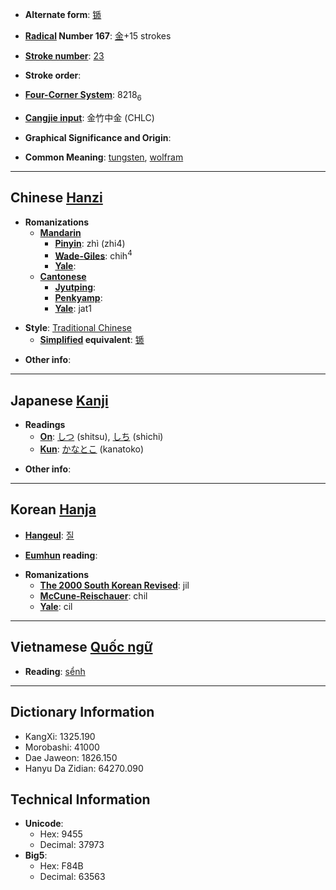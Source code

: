 * '''Alternate form''': [[锧]]

* '''[[Wiktionary:Chinese radical index| Radical]] Number 167''': [[Wiktionary:Chinese radical index 金|金]]+15 strokes

* '''[[Wiktionary:Chinese total strokes index|Stroke number]]''': [[Wiktionary:Chinese total strokes index 23|23]]

* '''Stroke order''': 

* '''[[Wiktionary:Chinese four corner index|Four-Corner System]]''': 8218<sub>6</sub>

* '''[[Wiktionary:Chinese Cangjie index|Cangjie input]]''': 金竹中金 (CHLC)

* '''Graphical Significance and Origin''': 

* '''Common Meaning''': [[tungsten]], [[wolfram]]

----

== Chinese [[Hanzi]] ==

* '''Romanizations'''
** '''[[Mandarin]]'''
*** '''[[Pinyin]]''': zhì (zhi4)
*** '''[[Wade-Giles]]''': chih<sup>4</sup>
*** '''[[Yale]]''': 
** '''[[Cantonese]]'''
*** '''[[Jyutping]]''':
*** '''[[Penkyamp]]''': 
*** '''[[Yale]]''': jat1

* '''Style''': [[Traditional Chinese]] 
** '''[[Simplified Chinese|Simplified]] equivalent''': [[锧]]

* '''Other info''': 

----

== Japanese [[Kanji]] ==

* '''Readings'''
** '''[[On]]''': [[しつ]] (shitsu), [[しち]] (shichi)
** '''[[Kun]]''': [[かなとこ]] (kanatoko)

* '''Other info''':  

----

== Korean [[Hanja]] ==

* '''[[Hangeul]]''': [[질]]

* '''[[Eumhun]] reading''': 

* '''Romanizations'''
** '''[[The 2000 South Korean Revised Romanization|The 2000 South Korean Revised]]''': jil
** '''[[McCune-Reischauer]]''': chil
** '''[[Yale]]''': cil


----

== Vietnamese [[Quốc ngữ]] ==

* '''Reading''': [[sểnh]]

----

== Dictionary Information ==

* KangXi: 1325.190
* Morobashi: 41000
* Dae Jaweon: 1826.150
* Hanyu Da Zidian: 64270.090

== Technical Information ==

* '''Unicode''':
** Hex: 9455
** Decimal: 37973
* '''Big5''':
** Hex: F84B
** Decimal: 63563